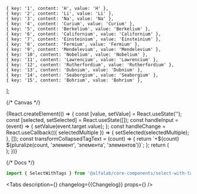 

    { key: '1', content: 'H', value: 'H' },
    { key: '2', content: 'Li', value: 'Li' },
    { key: '3', content: 'Na', value: 'Na' },
    { key: '4', content: 'Curium', value: 'Curium' },
    { key: '5', content: 'Berkelium', value: 'Berkelium' },
    { key: '6', content: 'Californium', value: 'Californium' },
    { key: '7', content: 'Einsteinium', value: 'Einsteinium' },
    { key: '8', content: 'Fermium', value: 'Fermium' },
    { key: '9', content: 'Mendelevium', value: 'Mendelevium' },
    { key: '10', content: 'Nobelium', value: 'Nobelium' },
    { key: '11', content: 'Lawrencium', value: 'Lawrencium' },
    { key: '12', content: 'Rutherfordium', value: 'Rutherfordium' },
    { key: '13', content: 'Dubnium', value: 'Dubnium' },
    { key: '14', content: 'Seaborgium', value: 'Seaborgium' },
    { key: '15', content: 'Bohrium', value: 'Bohrium' },
];

<Meta title='Components/SelectWithTags' component={SelectWithTags} id='SelectWithTags' />

{/* Canvas */}

<Story name='SelectWithTags'>
    {React.createElement(() => {
        const [value, setValue] = React.useState('');
        const [selected, setSelected] = React.useState([]);
        const handleInput = (event) => {
            setValue(event.target.value);
        };
        const handleChange = React.useCallback(({ selectedMultiple }) => {
            setSelected(selectedMultiple);
        }, []);
        const transformCollapsedTagText = (count) => {
            return `+${count} ${pluralize(count, 'элемент', 'элемента', 'элементов')}`;
        };
        return (
            <div style={{ width: '400px' }}>
                <SelectWithTags
                    collapseTagList={boolean('collapseTagList', true)}
                    moveInputToNewLine={boolean('moveInputToNewLine', true)}
                    options={options}
                    block={boolean('block', true)}
                    size={select('size', ['s', 'm', 'l', 'xl'], 'xl')}
                    disabled={boolean('disabled', false)}
                    error={text('error', '')}
                    success={boolean('success', false)}
                    hint={text('hint', '')}
                    Arrow={boolean('Arrow', false) ? Arrow : undefined}
                    circularNavigation={boolean('circularNavigation', false)}
                    placeholder={text('placeholder', 'Элемент')}
                    label={text('label', '')}
                    autocomplete={boolean('autocomplete', true)}
                    onInput={handleInput}
                    transformCollapsedTagText={transformCollapsedTagText}
                    value={value}
                    onChange={handleChange}
                    selected={selected}
                    emptyListPlaceholder={text('emptyListPlaceholder', 'Ничего не найдено.')}
                />
            </div>
        );
    })}
</Story>

{/* Docs */}

<ComponentHeader
    name='SelectWithTags'
/>

```jsx
import { SelectWithTags } from '@alfalab/core-components/select-with-tags';
```

<Tabs
    description={<Description />}
    changelog={<Markdown>{Changelog}</Markdown>}
    props={<ArgsTable of={SelectWithTagsTS} />}
/>
